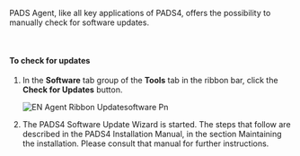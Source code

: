 PADS Agent, like all key applications of PADS4, offers the possibility to manually check for software updates.

 

#### **To check for updates**

1. In the **Software** tab group of the **Tools** tab in the ribbon bar, click the **Check for Updates** button.

   ![EN Agent Ribbon Updatesoftware Pn](/images/digital-signage/windows-applications/agent/remote-management-and-monitoring/EN-Agent-Ribbon-Updatesoftware.png)
2. The PADS4 Software Update Wizard is started. The steps that follow are described in the PADS4 Installation Manual, in the section Maintaining the installation. Please consult that manual for further instructions.